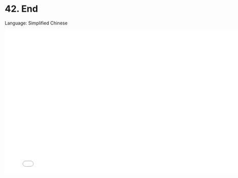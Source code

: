 # 42. End

Language: Simplified Chinese

<iframe src="//player.bilibili.com/player.html?bvid=BV15U4y1i7ME&page=1"
    width="800"
    height="450"
    frameborder="0"
    allowfullscreen
    scrolling="no"
    border="0"
    framespacing="0"
    allowfullscreen="true">
</iframe>
